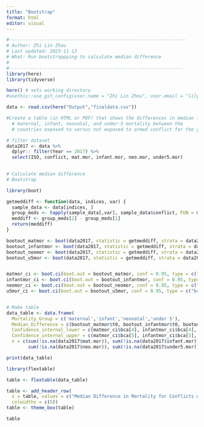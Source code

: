 ```yaml
---
title: "Bootstrap"
format: html
editor: visual
---
```


```r
#-----------------------------------------------------------------
# Author: Zhi Lin Zhou
# Last updated: 2023-11-13
# What: Run bootstrappping to calculate median difference 
#
#----------------------------------------------------------------
library(here)
library(tidyverse)

here() # sets working directory
#usethis::use_git_config(user.name = "Zhi Lin Zhou", user.email = "lilyzhi.zhou@mail.utoronto.ca")

data <- read.csv(here("Output","finaldata.csv"))

#Create a table (in HTML or PDF) that shows the differences in median (with the BCa bootstrap 95% confidence intervals) 
  # maternal, infant, neonatal, and under-5 mortality between the
  # countries exposed to versus not exposed to armed conflict for the year 2017.

# filter dataset 
data2017 <- data %>%
  dplyr:: filter(Year == 2017) %>%
  select(ISO, conflict, mat.mor, infant.mor, neo.mor, under5.mor)
  

# Calculate median difference 
# Bootstrap

library(boot)

getmeddiff <- function(data, indices, var) {
  sample_data <- data[indices, ]
  group_meds <- tapply(sample_data[,var], sample_data$conflict, FUN = median, na.rm = T)
  meddiff <- group_meds[2] - group_meds[1]
  return(meddiff)
}

bootout_matmor <- boot(data2017, statistic = getmeddiff, strata = data2017$conflict, R = 1000, var = 'mat.mor')
bootout_infantmor <- boot(data2017, statistic = getmeddiff, strata = data2017$conflict, R = 1000, var = 'infant.mor')
bootout_neomor <- boot(data2017, statistic = getmeddiff, strata = data2017$conflict, R = 1000, var = 'neo.mor')
bootout_u5mor <- boot(data2017, statistic = getmeddiff, strata = data2017$conflict, R = 1000, var = 'under5.mor')


matmor_ci <- boot.ci(boot.out = bootout_matmor, conf = 0.95, type = c("bca"))
infantmor_ci <- boot.ci(boot.out = bootout_infantmor, conf = 0.95, type = c("bca"))
neomor_ci <- boot.ci(boot.out = bootout_neomor, conf = 0.95, type = c("bca"))
u5mor_ci <- boot.ci(boot.out = bootout_u5mor, conf = 0.95, type = c("bca"))


# Make table 
data_table <- data.frame(
  Mortality_Group = c('maternal','infant','neonatal','under 5'),
  Median_Difference = c(bootout_matmor$t0, bootout_infantmor$t0, bootout_neomor$t0, bootout_u5mor$t0),
  Confidence_internal_lower = c(matmor_ci$bca[4], infantmor_ci$bca[4], neomor_ci$bca[4], u5mor_ci$bca[4]),
  Confidence_internal_upper = c(matmor_ci$bca[5], infantmor_ci$bca[5], neomor_ci$bca[5], u5mor_ci$bca[5]),
  n = c(sum(!is.na(data2017$mat.mor)), sum(!is.na(data2017$infant.mor)), 
        sum(!is.na(data2017$neo.mor)), sum(!is.na(data2017$under5.mor))))

print(data_table)

library(flextable)

table <- flextable(data_table) 

table <- add_header_row(
  x = table, values = c("Median Difference in Mortality for Conflicts with Armed Conflict in 2017"),
  colwidths = c(5))
table <- theme_box(table)

table

```
